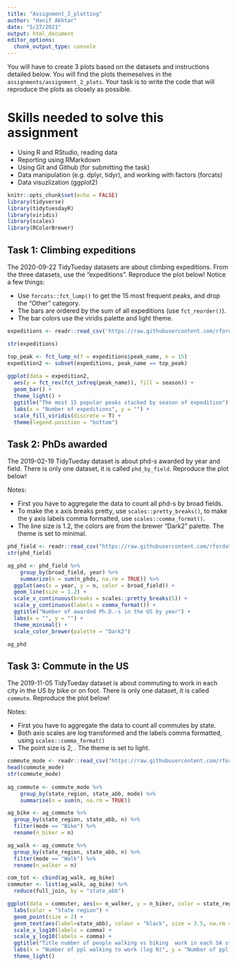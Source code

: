 ```yaml
---
title: "Assignment_2_plotting"
author: "Hanif Akhtar"
date: "5/27/2021"
output: html_document
editor_options: 
  chunk_output_type: console
---
```

You will have to create 3 plots based on the datasets and instructions detailed below. You will find the plots themeselves in the `assignments/assignment_2_plots`. Your task is to write the code that will reproduce the plots as closely as possible.

# Skills needed to solve this assignment

-   Using R and RStudio, reading data
-   Reporting using RMarkdown
-   Using Git and Github (for submitting the task)
-   Data manipulation (e.g. dplyr, tidyr), and working with factors (forcats)
-   Data visuzlization (ggplot2)

```r
knitr::opts_chunk$set(echo = FALSE)
library(tidyverse)
library(tidytuesdayR)
library(viridis)
library(scales)
library(RColorBrewer)
```

## Task 1: Climbing expeditions

The 2020-09-22 TidyTueday datasets are about climbing expeditions. From the three datasets, use the "expeditions". Reproduce the plot below! Notice a few things:

-   Use `forcats::fct_lump()` to get the 15 most frequent peaks, and drop the "Other" category.
-   The bars are ordered by the sum of all expeditions (use `fct_reorder()`).
-   The bar colors use the viridis palette and light theme.

```r
expeditions <- readr::read_csv('https://raw.githubusercontent.com/rfordatascience/tidytuesday/master/data/2020/2020-09-22/expeditions.csv')

str(expeditions)

top_peak <- fct_lump_n(f = expeditions$peak_name, n = 15)
expedition2 <- subset(expeditions, peak_name == top_peak)
  
ggplot(data = expedition2, 
  aes(y = fct_rev(fct_infreq(peak_name)), fill = season)) + 
  geom_bar() + 
  theme_light() +
  ggtitle("The most 15 popular peaks stacked by season of expedition") +
  labs(x = "Number of expeditions", y = "") +
  scale_fill_viridis(discrete = T) +
  theme(legend.position = "bottom")
```

## Task 2: PhDs awarded

The 2019-02-19 TidyTueday dataset is about phd-s awarded by year and field. There is only one dataset, it is called `phd_by_field`. Reproduce the plot below!

Notes:

-   First you have to aggregate the data to count all phd-s by broad fields.
-   To make the x axis breaks pretty, use `scales::pretty_breaks()`, to make the y axis labels comma formatted, use `scales::comma_format()`.
-   The line size is 1.2, the colors are from the brewer "Dark2" palette. The theme is set to minimal.

```r
phd_field <- readr::read_csv("https://raw.githubusercontent.com/rfordatascience/tidytuesday/master/data/2019/2019-02-19/phd_by_field.csv")
str(phd_field)

ag_phd <- phd_field %>%
	group_by(broad_field, year) %>%
	summarize(n = sum(n_phds, na.rm = TRUE)) %>% 
  ggplot(aes(x = year, y = n, color = broad_field)) +
  geom_line(size = 1.2) +
  scale_x_continuous(breaks = scales::pretty_breaks(5)) + 
  scale_y_continuous(labels = comma_format()) +
  ggtitle("Number of awarded Ph.D.-s in the US by year") +
  labs(x = "", y = "") +
  theme_minimal() +
  scale_color_brewer(palette = "Dark2")

ag_phd
```

## Task 3: Commute in the US

The 2019-11-05 TidyTueday dataset is about commuting to work in each city in the US by bike or on foot. There is only one dataset, it is called `commute`. Reproduce the plot below!

Notes:

-   First you have to aggregate the data to count all commutes by state.
-   Both axis scales are log transformed and the labels comma formatted, using `scales::comma_format()`
-   The point size is 2, . The theme is set to light.

```r
commute_mode <- readr::read_csv("https://raw.githubusercontent.com/rfordatascience/tidytuesday/master/data/2019/2019-11-05/commute.csv")
head(commute_mode)
str(commute_mode)
  
ag_commute <- commute_mode %>%
	group_by(state_region, state_abb, mode) %>%
	summarise(n = sum(n, na.rm = TRUE))

ag_bike <- ag_commute %>%
  group_by(state_region, state_abb, n) %>%
  filter(mode == "Bike") %>%
  rename(n_biker = n)

ag_walk <- ag_commute %>%
  group_by(state_region, state_abb, n) %>%
  filter(mode == "Walk") %>%
  rename(n_walker = n)

com_tot <- cbind(ag_walk, ag_bike)
commuter <- list(ag_walk, ag_bike) %>% 
  reduce(full_join, by = "state_abb")

ggplot(data = commuter, aes(x= n_walker, y = n_biker, color = state_region.x)) +
  labs(color = "State region") +
  geom_point(size = 2) +
  geom_text(aes(label=state_abb), colour = "black", size = 3.5, na.rm = TRUE) +
  scale_x_log10(labels = comma) +
  scale_y_log10(labels = comma) +
  ggtitle("Title number of people walking vs biking  work in each SA state") +
  labs(x = "Number of ppl walking to work (log N)", y = "Number of ppl biking to work (log N)") +
  theme_light()
```
